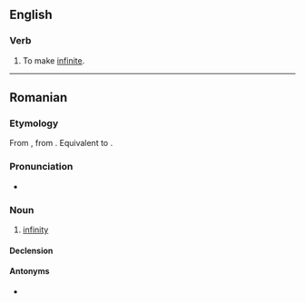 ==English==

===Verb===
{{en-verb}}

# {{lb|en|transitive}} To make [[infinite]].

----

==Romanian==

===Etymology===
From {{bor|ro|fr|infinité}}, from {{der|ro|la|infinitas}}. Equivalent to {{suffix|ro|infinit|tate}}.

===Pronunciation===
* {{IPA|ro|[in.fi.niˈta.te]}}

===Noun===
{{ro-noun|f|infinități}}

# [[infinity]]

====Declension====
{{ro-noun-f-tate|infini}}

====Antonyms====
* {{l|ro|finitate}}
